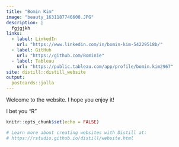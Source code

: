 ```yaml
---
title: "Bomin Kim"
image: "beauty_1631187746608.JPG"
description: |
  fgjgjkh
links:
  - label: LinkedIn
    url: "https://www.linkedin.com/in/bomin-kim-54229518b/"
  - label: GitHub
    url: "https://github.com/Bominie"
  - label: Tableau
    url: "https://public.tableau.com/app/profile/bomin.kim2967"
site: distill::distill_website
output:
  postcards::jolla
---
```

Welcome to the website. I hope you enjoy it!  

I bet you "R"

```r
knitr::opts_chunk$set(echo = FALSE)

# Learn more about creating websites with Distill at:
# https://rstudio.github.io/distill/website.html

```

